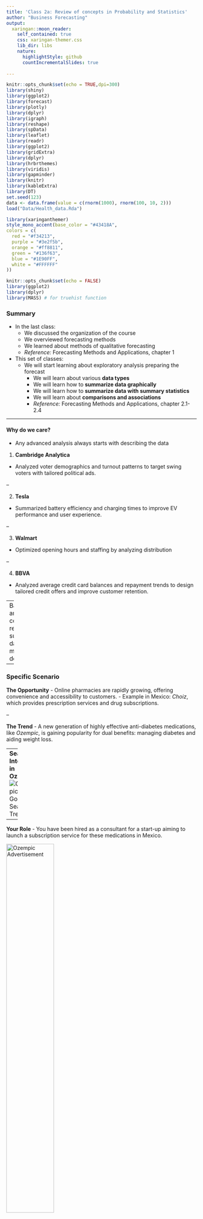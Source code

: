 ```yaml
---
title: 'Class 2a: Review of concepts in Probability and Statistics'
author: "Business Forecasting"
output:
  xaringan::moon_reader:
    self_contained: true
    css: xaringan-themer.css
    lib_dir: libs
    nature:
      highlightStyle: github
      countIncrementalSlides: true
      
---   
```

<style type="text/css">
.remark-slide-content {
    font-size: 20px;
}

</style>

```r
knitr::opts_chunk$set(echo = TRUE,dpi=300)
library(shiny)
library(ggplot2)
library(forecast)
library(plotly)
library(dplyr)
library(igraph)
library(reshape)
library(spData)
library(leaflet)
library(readr)
library(ggplot2)
library(gridExtra)
library(dplyr)
library(hrbrthemes)
library(viridis)
library(gapminder)
library(knitr)
library(kableExtra)
library(DT)
set.seed(123)
data <- data.frame(value = c(rnorm(1000), rnorm(100, 10, 2)))
load("Data/Health_data.Rda")
```

```r
library(xaringanthemer)
style_mono_accent(base_color = "#43418A", 
colors = c(
  red = "#f34213",
  purple = "#3e2f5b",
  orange = "#ff8811",
  green = "#136f63",
  blue = "#1E90FF",
  white = "#FFFFFF"
))
```


```r
knitr::opts_chunk$set(echo = FALSE)
library(ggplot2)
library(dplyr)
library(MASS) # for truehist function


```

### Summary

- In the last class:
  - We discussed the organization of the course
  - We overviewed forecasting methods
  - We learned about methods of qualitative forecasting
  - *Reference:* Forecasting Methods and Applications, chapter 1
  

- This set of classes: 
  - We will start learning about exploratory analysis preparing the forecast
    - We will learn about various **data types**
    - We will learn how to **summarize data graphically**
    - We will learn how to **summarize data with summary statistics**
    - We will learn about **comparisons and associations**
    - *Reference:* Forecasting Methods and Applications, chapter 2.1-2.4

---

#### Why do we care?

- Any advanced analysis always starts with describing the data

 1. **Cambridge Analytica**
- Analyzed voter demographics and turnout patterns to target swing voters with tailored political ads.

--

 2. **Tesla**
- Summarized battery efficiency and charging times to improve EV performance and user experience.

--

 3. **Walmart**
- Optimized opening hours and staffing by analyzing distribution

--

 4. **BBVA**
- Analyzed average credit card balances and repayment trends to design tailored credit offers and improve customer retention.


--
Basically any modern company relies on summarizing data to make decisions

---

### Specific Scenario

**The Opportunity**
- Online pharmacies are rapidly growing, offering convenience and accessibility to customers.
  - Example in Mexico: *Choiz*, which provides prescription services and drug subscriptions.

--

**The Trend**
- A new generation of highly effective anti-diabetes medications, like *Ozempic*, is gaining popularity for dual benefits: managing diabetes and aiding weight loss.

---
**Search Interest in Ozempic**  
![Ozempic Google Search Trends](Ozempic_google.png)

---

**Your Role**
- You have been hired as a consultant for a start-up aiming to launch a subscription service for these medications in Mexico.

<img src="Ozempic_ad.jpg" alt="Ozempic Advertisement" style="width:50%;"/>

--

**The Challenge**
- Your boss needs a detailed exploratory market analysis to forecast sales and identify key customer segments


---

### Parameters vs Statistics

- You need to know how many people in Mexico have diabetes

--
#### Parameter
- Call $\mu_d$ the proportion of Mexican population which has diabetes
  - Usually the parameter is an **unknown** number **describing the whole population**
  - You want to learn what it is
  - In our example, $\mu_d$ is a parameter that you want to learn
  - More generally, parameter describes an aspect of the entire population

--
#### Statistic
- But you don't have data on the whole population. At best you can get a sample from a survey 
  - So you will try to estimate this parameter with sample
  - Statistic is a **guess of the parameter** which can be **calculated from the sample**
  - You will calculate a statistic $\hat{\mu}_p$ which is the proportion of diabetics in the sample
  

---
![Sample](Par_stat.png)
---

### Parameters vs Statistics

- What is population, sample, parameter and statistic in the following examples?

--

- You want to know the probability that a user who got a match on tinder will go out on a date with that person. You survey 1000 users and ask them about each match they got if they went on a date. You then calculate the share of dates which ended up in a match for these users. 

--
- You want to know what whether starbucks baristas are faster than Cielito Querido baristas. You go to 10 starbucks and 10 Cielito Querido and measure the time it takes to make a coffee. You then calculate the average time it takes to make a coffee in each of these chains.

--
- You want to know the average age of people who go to the gym. You go to a gym and ask 100 people about their age. You then calculate the average age of these people.

--
- You want to know the variance of internet speed during in Mexico City. You visit 500 households and calculate the variance of their internet speed.

---

### Parameters vs Statistics

- To find these numbers, you need data.
- what are types of data we can encounter?

---
layout: false
class: inverse, middle

# Types of Data

---

### Longitudinal Data
- Observations are collected for the same subject (entity) over a period of time
- Same as time series data
- Example: Tracking a company's annual revenue and number of employees over several years

#### Longitudinal Data Example

```r
# Load the DT package
library(DT)

# Create the data frame
longitudinal_data <- data.frame(
  Year = 2018:2022,
  Revenue = c(50000, 52000, 55000, 58000, 60000),
  Employees = c(50, 55, 60, 65, 70)
)

# Display the data table
datatable(longitudinal_data,
          fillContainer = FALSE,
          options = list(
            pageLength = 5,
            searching = FALSE,
            initComplete = JS(
              "function(settings, json) {",
              "$(this.api().table().container()).css({'font-size': '12px'});",
              "}"
            )
          ),
          rownames = FALSE
)
```

- Another Example: Share of people with Diabetes in Mexico in years 2010, 2015, 2020

---

### Cross-Sectional Data
- Observations are collected at a single point in time
- Example: A survey of customers' satisfaction with a product and likelihood of repurchase at a certain point in time

#### Cross-Sectional Data Example

```r
# Create the data frame
cross_sectional_data <- data.frame(
  Customer_ID = 1:4,
  Satisfaction_Score = c(7, 8, 5, 9),
  Repurchase_Likelihood = c('Likely', 'Unlikely', 'Likely', 'Likely')
)

# Display the data table
datatable(cross_sectional_data,
          fillContainer = FALSE,
          options = list(
            pageLength = 5,
            searching = FALSE,
            initComplete = JS(
              "function(settings, json) {",
              "$(this.api().table().container()).css({'font-size': '12px'});",
              "}"
            )
          ),
          rownames = FALSE
)
```

- Another Example: Share of people with Diabetes in 2010 in Mexico, USA, Canada, Brazil

---

### Panel Data
- Combines both longitudinal and cross-sectional data 
- Observations are collected for multiple subjects over multiple points in time
- Example: Tracking the annual revenue and number of employees of several companies over a few years

#### Panel Data Example


```r
# Create the data frame
panel_data <- data.frame(
  Year = rep(2018:2022, each = 3),
  Company = rep(c('A', 'B', 'C'), times = 5),
  Revenue = c(50000, 52000, 55000, 58000, 60000,
              60000, 63000, 65000, 68000, 70000,
              70000, 72000, 75000, 78000, 80000),
  Employees = c(50, 55, 60, 65, 70,
                100, 105, 110, 115, 120,
                150, 155, 160, 165, 170)
)

# Display the data table
datatable(panel_data,
          fillContainer = FALSE,
          options = list(
            pageLength = 5,
            searching = FALSE,
            initComplete = JS(
              "function(settings, json) {",
              "$(this.api().table().container()).css({'font-size': '12px'});",
              "}"
            )
          ),
          rownames = FALSE
)
```

- Another Example: Share of people with Diabetes in Mexico, USA, Canada, Brazil, each country in years 2010, 2015, 2020

---
## Q1

```r
# Create the data frame
data1 <- data.frame(
  Month = rep(c('Jan', 'Feb', 'Mar', 'Apr', 'May', 'Jun', 'Jul', 'Aug', 'Sep', 'Oct', 'Nov', 'Dec'), each = 3),
  Cryptocurrency = rep(c('Bitcoin', 'Ethereum', 'Dogecoin'), times = 12),
  Market_Cap = c(60000, 40000, 10000, 62000, 41000, 10500, 63000, 42000, 11000, 
                  64000, 43000, 11500, 65000, 44000, 12000, 66000, 45000, 12500, 
                  67000, 46000, 13000, 68000, 47000, 13500, 69000, 48000, 14000, 
                  70000, 49000, 14500, 71000, 50000, 15000, 72000, 51000, 15500)
)

# Display the data table
datatable(data1,
          fillContainer = FALSE,
          options = list(
            pageLength = 5,
            searching = FALSE,
            initComplete = JS(
              "function(settings, json) {",
              "$(this.api().table().container()).css({'font-size': '12px'});",
              "}"
            )
          ),
          rownames = FALSE
)
```



--

**Panel data**
- Multiple time observation per subject (currency) and multiple subjects

---

## Q2


```r
# Create the data frame
data2 <- data.frame(
  Country = c('United States', 'China', 'India', 'Brazil', 'Russia'),
  Population_Millions = c(331, 1439, 1380, 213, 145),
  GDP_Billions = c(21433, 15308, 3160, 1848, 1690),
  Internet_Users_Millions = c(246, 904, 560, 126, 116)
)

# Display the data table
datatable(data2,
          fillContainer = FALSE,
          options = list(
            pageLength = 5,
            searching = FALSE,
            initComplete = JS(
              "function(settings, json) {",
              "$(this.api().table().container()).css({'font-size': '12px'});",
              "}"
            )
          ),
          rownames = FALSE
)
```


--

**Cross-sectional data**
- Single (time) observation per subject (user), many subjects

---

## Q3


```r
# Create the data frame
data3 <- data.frame(
  Year = 2020:2024,
  Electric_Car_Sales = c(20000, 30000, 40000, 50000, 60000)
)

# Display the data table
datatable(data3,
          fillContainer = FALSE,
          options = list(
            pageLength = 5,
            searching = FALSE,
            initComplete = JS(
              "function(settings, json) {",
              "$(this.api().table().container()).css({'font-size': '12px'});",
              "}"
            )
          ),
          rownames = FALSE
)
```

--

**Longitudinal data** 
- Multiple (time) observations of a single subject

---

### Primary vs Secondary Data

--
- **Primary data** is original data collected .red[directly from the source] for a .red[specific research purpose]. 
  - Experimental data (if used by team designing the experiment)
  - Survey data (if used by survey team designing the surey)
  - It is customized for a particular research objective


--
- **Secondary data** is data that has .red[already been collected by someone else] for a different purpose but .red[can be used for a new research question or analysis]
  - National statisics - death certificates
  - National surveys reused by researchers
  - Data from medical records
  - Data on stock market



---
### What kind of data is it?

<small>
- Surveys: A company conducts a customer satisfaction survey to gather feedback from its customers regarding their products and services.

- Sales Reports: A business can analyze past sales data from previous years to identify trends and make strategic decisions.

- Interviews: A researcher interviews individuals to understand their opinions on a particular topic, such as political preferences or healthcare choices.

- Census Data: Government census data can be used by researchers to study demographic trends or population characteristics in a specific region

- Observations: An ecologist observes the behavior of a particular species in its natural habitat to gather data for a research project.

- Social Media Data: Companies can analyze social media posts and user engagement data from platforms like Twitter or Facebook to gain insights into customer preferences and sentiment.

- Experiments: Scientists conduct laboratory experiments to test a specific hypothesis and collect data directly from the experiments.

- Academic Journals: Researchers can review published studies and articles to gather data and insights related to their research topic.
</small>


---

layout: false
class: inverse, middle
## Variable Types

---



## Variable Types

We have two general types: .blue[Categorical] and .blue[Numerical] variables

### Categorical Variables

- Variables that can be divided into one or more groups or categories.
  - **Ordinal:** These variables can be logically ordered or ranked. 
      - *Variable:* Customer Satisfaction Survey Results
      - *Example:* Very Unsatisfied, Unsatisfied, Neutral, Satisfied, Very Satisfied

  - **Nominal:** These variables cannot be ordered or ranked. 
      - *Variable:* Social Media Platforms Used
      - *Example:* Facebook, Instagram, Twitter, LinkedIn, TikTok, Snapchat

---

### Numerical Variables

- Variables that hold numeric value and ordering is possible
  - **Discrete:** These variables can only take certain values
      - *Example*: Number of App Downloads from App Store
      - *Example*: Number of children you have
      - *Example*: Size of coke products: 0.33L, 0.5L, 1L, 2.25L 
      
      
<center>
<img src=coke_sizes.jpg width="500">
</center>

---
### Numerical Variables

- Variables that hold numeric value and ordering is possible
  - **Discrete:** These variables can only take certain values
      - *Example*: Number of App Downloads from App Store
      - *Example*: Number of children you have
      - *Example*: Size of coke products
      


  - **Continuous:** These variables can take any value within a range
      - *Example*: Time spent on a Webpage
      - *Example*: Exchange rate between MXN and USD

--

  - What's the main difference between ordinal and discrete?
    - We could say 1=Very unsatisfied, 2=Unsatisfied
    - But we cannot say that very unsatisfied has half of satisfaction of person who is just unsatisfied!
    - We can order, but these numbers don't have meaning in terms of distance between them

---
### Scales of Measurements

1. Nominal
2. Ordinal
3. Interval (Numerical)
  - No true zero point, ex: temperature
  - Differences between 5 and 10 is same as 25 and 30
  - We can't say that 10 is twice as cold as 5
4. Ratio (Numerical)
  - True zero point, ex: weight, height, age
  - If you are 20 years old, you are twice as old as your 10 years old brother
  
---

### Mexican Health Survey
- Representative sample of the Mexican population .red[n=37858]. 
- We will use it to investigate market for Ozempic

```r


datatable(Health_data,
          fillContainer = FALSE,
          options = list(
            pageLength = 5,
            searching = FALSE,
            initComplete = JS(
              "function(settings, json) {",
              "$(this.api().table().container()).css({'font-size': '12px'});",
              "}"
            )
          ),
          rownames = FALSE
)

```

--
- *Age*: Numerical, Discrete

--
- *Gender*: Categorical, Nominal

--
- *Weight*: Numerical, Continuous

--
- *Location_type*: Categorical, Nominal

--
- *Diabetes*: Categorical, Nominal

--
- *Mother_diabetes*: Categorical, Nominal

--
- *Difficulty_walking*: Categorical, Ordinal


---
layout: false
class: inverse, middle

# Summarizing Data 

## Graphical summaries

---

### Categorical variables
###Frequency Tables

**Frequency table**: present the absolute frequencies (counts) and relative frequencies (shares) of each category. 
- Categories are mutually exclusive and collectively exhaustive
- Relative frequency of category $i$: $p_i=\frac{n_i}{N}$
    - $n_i$ is count of category $i$
    - $N$ is total count in the sample

.pull-left[
```r
# Load necessary libraries
library(dplyr)
library(knitr)

# Assume we have a categorical variable in a data frame
frequency_table <- table(Health_data$location)
frequency_table <- as.data.frame(frequency_table)
colnames(frequency_table) <- c('Category', 'n_i')

# Adding relative frequencies (p_i)
frequency_table$p_i <- prop.table(frequency_table$n_i)
frequency_table$p_i <- round(prop.table(frequency_table$n_i), 3)
frequency_table$Category=as.character(frequency_table$Category)
frequency_table_l=frequency_table
# Generate frequency table
total_row <- c('Total', sum(frequency_table$n_i), sum(frequency_table$p_i))
frequency_table1 <- rbind(frequency_table, total_row)


# Display the table
datatable(frequency_table1,
          fillContainer = FALSE,
          options = list(
            pageLength = 8,
            searching = FALSE,
            initComplete = JS(
              "function(settings, json) {",
              "$(this.api().table().container()).css({'font-size': '15px'});",
              "$(this.api().table().container()).find('caption').css({'font-size': '18px'});", # Add this line for caption size
              "}"
            )
          ),
          rownames = FALSE, caption = "Location")
```
]

.pull-right[
```r
# Load necessary libraries
library(dplyr)
library(knitr)

# Assume we have a categorical variable in a data frame
frequency_table <- table(Health_data$Difficulty_walking)
frequency_table <- as.data.frame(frequency_table)
colnames(frequency_table) <- c('Category', 'n_i')

# Adding relative frequencies (p_i)
frequency_table$p_i <- prop.table(frequency_table$n_i)
frequency_table$p_i <- round(prop.table(frequency_table$n_i), 3)
frequency_table$Category=as.character(frequency_table$Category)
frequency_table_o=frequency_table
# Generate frequency table
total_row <- c('Total', sum(frequency_table$n_i), sum(frequency_table$p_i))
frequency_table1 <- rbind(frequency_table, total_row)


# Display the table
datatable(frequency_table1,
          fillContainer = FALSE,
          options = list(
            pageLength = 8,
            searching = FALSE,
            initComplete = JS(
              "function(settings, json) {",
              "$(this.api().table().container()).css({'font-size': '15px'});",
              "$(this.api().table().container()).find('caption').css({'font-size': '18px'});", # Add this line for caption size
              "}"
            )
          ),
          rownames = FALSE, caption = "Difficulty Waking")
```
]
---
###Bar Charts
**Bar charts** visually represents the frequency count of each category

.center[
```r
# Load necessary libraries
frequency_table <- frequency_table %>%
  arrange(desc(n_i))

# Generate interactive bar chart
ggplot(frequency_table, aes(x = reorder(Category, -n_i), y = n_i, fill = Category)) +
  geom_bar(stat = 'identity', width = 0.7, color = 'white') +
  geom_text(aes(label = n_i), vjust = -0.01, size = 4, color = 'black') +
  labs( x = "Category", y = "Count") +
  theme_xaringan() +
  theme(
    axis.text.x = element_text(angle = 45, hjust = 1),
    legend.position = "none"
  )+ scale_xaringan_fill_discrete()

```
]
---
###Bar Charts
**Bar charts** visually represents the frequency count of each category

.center[
```r
# Load necessary libraries
frequency_table <- frequency_table %>%
  arrange(desc(n_i))

# Generate interactive bar chart
ggplot(frequency_table, aes(x = reorder(Category, -p_i), y = p_i, fill = Category)) +
  geom_bar(stat = 'identity', width = 0.7, color = 'white') +
  geom_text(aes(label = p_i), vjust = -0.01, size = 4, color = 'black') +
  labs( x = "Category", y = "Share") +
  theme_xaringan() +
  theme(
    axis.text.x = element_text(angle = 45, hjust = 1),
    legend.position = "none"
  )+ scale_xaringan_fill_discrete()



```
]
---


### More Creative Bar Chart

<center>
<img src=Bar_chart_food_poisoning.png width="800">
</center>


---
###Pie Charts
**Pie chart**: Each slice is proportional to the category's frequency


.center[
```r
# Generate interactive pie chart
plot_ly(frequency_table_l, labels = ~Category, values = ~n_i, type = 'pie',
        textposition = 'inside', insidetextorientation = 'radial',
        width = 800,   # Adjust the width according to your preference
        height = 400) %>%
  layout(title = list(text = "Location", y = 0.95),  # Move title slightly up
         font = list(size = 18),  # Increase font size here as needed
         legend = list(orientation = 'h', y = -0.2),  # Set y to negative value for bottom position
         margin = list(l = 50, r = 50, b = 50, t = 100),  # Adjust margins
         showlegend = TRUE  # Ensure legend is shown
  )
```
]
---
###Pie Charts
**Pie chart**: (Angle of) Each slice is proportional to the category's frequency


.center[
```r
# Generate interactive pie chart
plot_ly(frequency_table_o, labels = ~Category, values = ~n_i, type = 'pie',
        textposition = 'inside', insidetextorientation = 'radial',
        width = 800,   # Adjust the width according to your preference
        height = 400) %>%
  layout(title = list(text = "Difficulty Walking", y = 0.95),  # Move title slightly up
         font = list(size = 18),  # Increase font size here as needed
         legend = list(orientation = 'h', y = -0.2),  # Set y to negative value for bottom position
         margin = list(l = 50, r = 50, b = 50, t = 100),  # Adjust margins
         showlegend = TRUE  # Ensure legend is shown
  )
```
]
---

### My favorite pie chart

<center>
<img src=Netflix_pie_chart.jpg width="800">
</center>


---
###Treemaps
**Treemap**: each group is represented by a rectangle, which area is proportional to its value. 


.pull-left[
#### Data

```r
# Load necessary libraries
library(dplyr)
library(knitr)

# Create a data frame
df <- data.frame(
  Firm = c("Apple", "Microsoft", "Johnson & Johnson", "JPMorgan Chase", "Alphabet", "Pfizer", "Bank of America", "Intel", "Merck", "Visa", "Exxon Mobil", "Chevron", "Ford", "General Motors", "AT&T", "Sam's Club", "Walmart", "Costco", "Amazon", "Home Depot"),
  Revenue = c(274515, 143015, 82483, 142422, 182527, 51907, 85205, 77956, 48237, 22840, 265412, 146516, 155900, 137237, 181193, 128292, 523964, 152703, 386064, 110225), # Revenues in millions of dollars
  Industry = c("Tech", "Tech", "Health", "Finance", "Tech", "Health", "Finance", "Tech", "Health", "Finance", "Energy", "Energy", "Automotive", "Automotive", "Telecom", "Retail", "Retail", "Retail", "Retail", "Retail")
)

# Display the data
datatable(df,
          fillContainer = FALSE,
          options = list(
            pageLength = 8,
            searching = FALSE,
            initComplete = JS(
              "function(settings, json) {",
              "$(this.api().table().container()).css({'font-size': '12px'});",
              "}"
            )
          ),
          rownames = FALSE
)
```
]

.pull-right[
####Treemap

```r

library(highcharter)

# Create a data frame with the count of firms in each industry
df_count <- df %>%
  group_by(Industry) %>%
  summarise(n = n())

# Calculate the relative frequencies
df_count <- df_count %>%
  mutate(freq = n / sum(n))

# Generate a treemap
tm <- df_count %>%
  hchart("treemap", hcaes(x = Industry, value = freq), colorByPoint = TRUE) %>%
  hc_title(text = "Treemap of Industry Composition") %>%
  hc_colorAxis(minColor = '#CCE5FF', maxColor = '#005CB9')%>%
  hc_size(400, 400)


# Render the plot
tm
```
]


---
### Numerical variables: Discrete

**Dotplot**: present one dot for each observation. Stacks observation of similar value
- Clearly see the distribution and the outliers
- Useless for larger data
```r

set.seed(42)

# Create a dataset with 50 observations
small_data <- data.frame(
  Physician = factor(paste("Dr.", 1:50, sep = "")),  # Unique physician names
  Prescriptions = c(round(rnorm(48, mean = 60, sd = 7)), c(95,75))  # Include two outliers
)

datatable(small_data,
          fillContainer = FALSE,
          options = list(
            pageLength = 2,
            searching = FALSE,
            initComplete = JS(
              "function(settings, json) {",
              "$(this.api().table().container()).css({'font-size': '12px'});",
              "$(this.api().table().container()).find('caption').css({'font-size': '14px'});", # Add this line for caption size
              "}"
            )
          ),
          rownames = FALSE, caption = "Number of prescriptions per physician")


```


.center[
```r

# Load required libraries
library(ggplot2)

# Set seed for reproducibility


ggplot(small_data, aes(x = Prescriptions)) +
  geom_dotplot(method = 'histodot', binwidth = 1) +
  scale_y_continuous(NULL, breaks = NULL) + 
  # Make this as high as the tallest column
  coord_fixed(ratio = 15)+ 
  labs(x = "Prescriptions", y = "Frequency")+
  theme_xaringan()
```
]
---
### Numerical variables: Discrete


```r

set.seed(42)

# Create a dataset with 50 observations
small_data <- data.frame(
  Physician = factor(paste("Dr.", 1:50, sep = "")),  # Unique physician names
  Prescriptions = c(round(rnorm(498, mean = 60, sd = 4)), c(95,75))  # Include two outliers
)


```


.center[
```r

# Load required libraries
library(ggplot2)

# Set seed for reproducibility

small_freq_data <- small_data %>%
  group_by(Prescriptions) %>%
  summarise(Frequency = n())

ggplot(small_data, aes(x = Prescriptions)) +
  geom_dotplot(method = 'histodot', binwidth = 1) +
  scale_y_continuous(NULL, breaks = NULL) + 
  # Make this as high as the tallest column
 coord_cartesian(ylim = c(0, max(small_freq_data$Frequency) + 1))+  # Set custom y-axis limits+
  labs(x = "Prescriptions", y = "Frequency")+
  theme_xaringan()
```
]

---

### Frequency Distribution
Suppose we survey people age 30-50 how many partners they had in their life. 
- What's the distribution of partners?
- Calculate relative frequencies
- Show them on a bar graph

.pull-left[
#### Data

```r
# Load necessary libraries
library(dplyr)
library(knitr)

## Set seed for reproducibility
set.seed(42)

# Create a dataset with 50 observations
small_data <- data.frame(
  Physician = factor(paste("Dr.", 1:150, sep = "")),  # Unique physician name
Lifelong_Partners = c(sample(c(0, 1), 10, replace = TRUE), round(rlnorm(130, meanlog = 1.5, sdlog = 0.5)), round(runif(10, min = 1, max = 50))) # Synthetic data for number of lifelong sexual partners
)

frequency_table <- table(small_data$Lifelong_Partners)
frequency_table <- as.data.frame(frequency_table)
colnames(frequency_table) <- c('Number_of_partners', 'n_i')

# Adding relative frequencies (p_i)
frequency_table$p_i <- prop.table(frequency_table$n_i)
frequency_table$p_i <- round(prop.table(frequency_table$n_i), 3)
frequency_table$Number_of_partners=as.character(frequency_table$Number_of_partners)
frequency_table_o=frequency_table
# Generate frequency table
total_row <- c('Total', sum(frequency_table$n_i), sum(frequency_table$p_i))
frequency_table1 <- rbind(frequency_table, total_row)
frequency_table$Number_of_partners=as.numeric(frequency_table$Number_of_partners)
frequency_table$p_i=as.numeric(frequency_table$p_i)

# Display the data
datatable(frequency_table1,
          fillContainer = FALSE,
          options = list(
            pageLength = 6,
            searching = FALSE,
            initComplete = JS(
              "function(settings, json) {",
              "$(this.api().table().container()).css({'font-size': '12px'});",
              "}"
            )
          ),
          rownames = FALSE
)
```
]

.pull-right[
####Distribution

```r

ggplot(frequency_table[frequency_table$Number_of_partners!="Total",], aes(x = Number_of_partners, y = p_i, fill = factor(Number_of_partners)))+
  geom_bar(stat = "identity") +
  labs(title = "Frequency of Number of Partners", x = "Number of partners", y = "Frequency")+
  theme_xaringan()+
  theme(legend.position="none")+ scale_xaringan_fill_discrete()

```
]

---

### Frequency Distribution
We can also show frequency of age of people who have diabetes from our data

```r
frequency_table <- table(Health_data[Health_data$diabetes==1,]$age)
frequency_table <- as.data.frame(frequency_table)
colnames(frequency_table) <- c('Age', 'n_i')

# Adding relative frequencies (p_i)
frequency_table$p_i <- prop.table(frequency_table$n_i)
frequency_table$p_i <- round(prop.table(frequency_table$n_i), 3)

ggplot(frequency_table, aes(x = as.numeric(as.character(Age)), y = p_i))+
  geom_bar(stat = "identity", position = "identity") +
  labs(title = "Frequency of Age", x = "Age", y = "Frequency")+
  theme_xaringan()+
  theme(legend.position="none")+xlim(15,100)+ylim(0,0.035)

```



---


### Frequency Distribution
Compare it to the age distribution in the adult population (20+)


```r
frequency_table <- table(Health_data$age)
frequency_table <- as.data.frame(frequency_table)
colnames(frequency_table) <- c('Age', 'n_i')

# Adding relative frequencies (p_i)
frequency_table$p_i <- prop.table(frequency_table$n_i)
frequency_table$p_i <- round(prop.table(frequency_table$n_i), 3)

ggplot(frequency_table, aes(x = as.numeric(as.character(Age)), y = p_i))+
  geom_bar(stat = "identity", position = "identity") +
  labs(title = "Frequency of Age", x = "Age", y = "Frequency")+
  theme_xaringan()+
  theme(legend.position="none")+xlim(15,100)+ylim(0,0.035)

```


---


## Numerical Variables: Continuous
- What about continuous values? Why can't we do the same?

.pull-left[
```r
# Assuming Health_data is the dataset with 'weight' variable

frequency_table <- table(Health_data$weight)
frequency_table <- as.data.frame(frequency_table)
colnames(frequency_table) <- c('weight', 'n_i')

# Adding relative frequencies (p_i)
frequency_table$p_i <- prop.table(frequency_table$n_i)
frequency_table1=frequency_table

frequency_table$p_i <- round(prop.table(frequency_table$n_i), 7)

ggplot(frequency_table1, aes(x = as.numeric(as.character(weight)), y = p_i))+
  geom_bar(stat = "identity", position = "identity") +
  labs(title = "Frequency of weight", x = "weight", y = "Frequency")+
  theme_xaringan()+
  theme(legend.position="none")

```
]

.pull-right[
```r

datatable(frequency_table,
          fillContainer = FALSE,
          options = list(
            pageLength = 6,
            searching = FALSE,
            initComplete = JS(
              "function(settings, json) {",
              "$(this.api().table().container()).css({'font-size': '12px'});",
              "}"
            )
          ),
          rownames = FALSE
)
```

]


- Most values never repeat, so they have very low relative frequency

---
## Histograms

**Solution**: Group similar values together
- Construct intervals and show how many observations are in a given interval

--

**Process**
  1. Decide how many intervals 
  2. And how wide they are
  3. Then calculate the absolute and relative frequencies of each interval
  4. Plot it with bars 
  
--

---

**My approach**
  - I want $k$ (example $k$=5) equal intervals
  
--
  
  - Divide the range of the data into $k$ equal intervals
    
--
  
      - *Range* is max-min of the data
        
--
  
```r
# Calculate max and min
max_value <- max(Health_data$weight)
min_value <- min(Health_data$weight)

# Calculate the difference
range <- max_value - min_value
```
  
--
  
```r
# Calculate the difference
print(paste("Range=",max_value,"-",min_value,"=",range))
```
  
--
  
- With 5 intervals, each will be 32kg wide
--
  
- The first one starts at the minimum value (30.3745)
--
  
- The last one ends at the maximum value (190.8078)
--

- Calculate how many observations I have in each interval and what's the relative frequency

---

## Histograms

- Midpoint represents middle of the interval - center of the bar
- $P_i$ is cumulative frequency: share of observations in this or smaller interval
  - *Example*: $P_{(62.46-94.55)}=0.911$  
  - *Interpretation*: 91.1% of people have weight lower than 94.55kg


.pull-left[
```r
# Assuming Health_data is the dataset with 'weight' variable
ggplot(Health_data, aes(x = weight)) +
  geom_histogram(aes(y = after_stat(count / sum(count))),breaks = seq(min(Health_data$weight), max(Health_data$weight), length.out =6), color = "black") +
  labs(title = "Histogram with 5 Classes", x = "Weight", y = "Frequency") +
  theme_xaringan()
```
]

.pull-right[
```r

# Create the frequency table
hist_data <- ggplot_build(ggplot(Health_data, aes(x = weight)) +
  geom_histogram(breaks = seq(min(Health_data$weight), max(Health_data$weight), length.out =6)))
interval_values <- paste(round(hist_data$data[[1]]$xmin, 2), "-", round(hist_data$data[[1]]$xmax, 2))
freq_table <- data.frame(
  Interval = interval_values,
  Midpoint = round(round(hist_data$data[[1]]$xmin, 2)+round(round(hist_data$data[[1]]$xmax, 2) - round(hist_data$data[[1]]$xmin, 2),2)/2,2),
  n_i = hist_data$data[[1]]$count,
  p_i = round(hist_data$data[[1]]$count / sum(hist_data$data[[1]]$count),7),
  P_i =cumsum(round(hist_data$data[[1]]$count / sum(hist_data$data[[1]]$count),7))
)

datatable(freq_table,
          fillContainer = FALSE,
          options = list(
            pageLength = 6,
            searching = FALSE,
            initComplete = JS(
              "function(settings, json) {",
              "$(this.api().table().container()).css({'font-size': '12px'});",
              "}"
            )
          ),
          rownames = FALSE
)
```

]


---
## Histogram with 10 Classes

Now, let's increase the number of classes to 10. 

.pull-left[
```r
# Assuming Health_data is the dataset with 'weight' variable
ggplot(Health_data, aes(x = weight)) +
  geom_histogram(aes(y = after_stat(count / sum(count))), breaks = seq(min(Health_data$weight), max(Health_data$weight), length.out =11), color = "black") +
  labs(title = "", x = "Weight", y = "Absolute Frequency") +
  theme_xaringan()
```
]

.pull-right[
```r

# Create the frequency table
hist_data <- ggplot_build(ggplot(Health_data, aes(x = weight)) +
  geom_histogram(breaks = seq(min(Health_data$weight), max(Health_data$weight), length.out =11)))
interval_values <- paste(round(hist_data$data[[1]]$xmin, 2), "-", round(hist_data$data[[1]]$xmax, 2))
freq_table <- data.frame(
  Interval = interval_values,
  Midpoint = round(round(hist_data$data[[1]]$xmin, 2)+round(round(hist_data$data[[1]]$xmax, 2) - round(hist_data$data[[1]]$xmin, 2),2)/2,2),
  n_i = hist_data$data[[1]]$count,
  p_i = round(hist_data$data[[1]]$count / sum(hist_data$data[[1]]$count),7),
  P_i =cumsum(round(hist_data$data[[1]]$count / sum(hist_data$data[[1]]$count),7))
)

datatable(freq_table,
          fillContainer = FALSE,
          options = list(
            pageLength = 6,
            searching = FALSE,
            initComplete = JS(
              "function(settings, json) {",
              "$(this.api().table().container()).css({'font-size': '12px'});",
              "}"
            )
          ),
          rownames = FALSE
)
```

]
---
## Histogram with 100 Classes

.pull-left[
```r
# Assuming Health_data is the dataset with 'weight' variable
ggplot(Health_data, aes(x = weight)) +
  geom_histogram(aes(y = after_stat(count / sum(count))), breaks = seq(min(Health_data$weight), max(Health_data$weight), length.out =101), color = "black") +
  labs(title = "", x = "Weight", y = "Frequency") +
  theme_xaringan()
```
]

.pull-right[
```r

# Create the frequency table
hist_data <- ggplot_build(ggplot(Health_data, aes(x = weight)) +
  geom_histogram(breaks = seq(min(Health_data$weight), max(Health_data$weight), length.out =101)))
interval_values <- paste(round(hist_data$data[[1]]$xmin, 2), "-", round(hist_data$data[[1]]$xmax, 2))
freq_table <- data.frame(
  Interval = interval_values,
  Midpoint = round(round(hist_data$data[[1]]$xmin, 2)+round(round(hist_data$data[[1]]$xmax, 2) - round(hist_data$data[[1]]$xmin, 2),2)/2,2),
  n_i = hist_data$data[[1]]$count,
  p_i = round(hist_data$data[[1]]$count / sum(hist_data$data[[1]]$count),7),
  P_i =cumsum(round(hist_data$data[[1]]$count / sum(hist_data$data[[1]]$count),7))
)

datatable(freq_table,
          fillContainer = FALSE,
          options = list(
            pageLength = 6,
            searching = FALSE,
            initComplete = JS(
              "function(settings, json) {",
              "$(this.api().table().container()).css({'font-size': '12px'});",
              "}"
            )
          ),
          rownames = FALSE
)
```
]


- Helps to see the distribution and outliers 
- Is more always better?
- With smaller intervals, histogram tends to the **probability density function** 



---

## Probability Density Function (PDF)

### Definition
- **Probability Density Function (pdf)**  describes the probability distribution of a continuous random variable. 
- It **does not** give probability at a given value (this is always 0 for continous variable)
- It shows which in which intervals that variable the most often appears
- It is used to calculate the probability of the random variable being in a given interval
- Area under it always adds up to 1

--

### Example
We have a random variable X representing the weight of adults in Mexican population. The PDF of X  helps to describe the likelihood of finding a person of a specific weight within a range (e.g., between 58kg and 60kg).

---

### How They Work
To calculate the probability of X falling within a specific range [a, b], you need to integrate the PDF from a to b:

$P(a \leq X \leq b) = \int_{a}^{b} f(x) \, dx$

What is the share of population with weight between 65kg and 75kg?

```r
# Load the required libraries
library(plotly)

# Function to calculate PDF for the normal distribution
pdf_normal <- function(x, mean, sd) {
  return(dnorm(x, mean = mean, sd = sd))
}

# Function to calculate the probability of X falling within a specific range [a, b]
prob_within_range <- function(a, b, mean, sd) {
  return(integrate(pdf_normal, lower = a, upper = b, mean = mean, sd = sd)$value)
}

# Parameters for the weight distribution in Mexico
mean_weight <- 70
sd_weight <- 10

# Generate x values for the plot (weight range from 40 kg to 100 kg)
x <- seq(40, 100, length.out = 100)

# Calculate the PDF values
pdf_values <- pdf_normal(x, mean_weight, sd_weight)

# Create the interactive plot
p <- plot_ly(x = x, y = pdf_values, type = 'scatter', mode = 'lines', line = list(color = 'blue'),
        width = 800,   # Adjust the width according to your preference
        height = 400)

# Function to create filled curve plot for shaded intervals
add_filled_curve <- function(p, a, b) {
  x_fill <- c(a, x[x >= a & x <= b], b)
  y_fill <- c(0, pdf_values[x >= a & x <= b], 0)
  p <- p %>% add_trace(
    x = x_fill,
    y = y_fill,
    type = "scatter",
    fill = "tozeroy",
    fillcolor = "rgba(100, 100, 100, 0.3)",
    line = list(color = "transparent"),
    showlegend = FALSE,
    hoverinfo = "none"
  )
}

# Example 1: Shaded interval [65, 75]
interval_1_prob <- prob_within_range(65, 75, mean_weight, sd_weight)
p <- add_filled_curve(p, 65, 75)
p <- p %>% layout(annotations = list(
  list(
    x = 70,
    y = pdf_normal(70, mean_weight, sd_weight),
    xref = "x",
    yref = "y",
    text = paste("Probability:", round(interval_1_prob, 4)),
    showarrow = TRUE,
    arrowhead = 2,
    ax = 0,
    ay = -40
  ),
  list(
    x = 70,
    y = pdf_normal(70, mean_weight, sd_weight),
    xref = "x",
    yref = "y",
    text = "Interval: [65, 75]",
    showarrow = TRUE,
    arrowhead = 2,
    ax = 0,
    ay = -60
  )
))
p
```



---


### How They Work
To calculate the probability of X falling within a specific range [a, b], you need to integrate the PDF from a to b:

$P(a \leq X \leq b) = \int_{a}^{b} f(x) \, dx$

What is the share of population with weight between 40 and 50kg?
```r

# Example 4: Shaded interval [10, 50]
interval_4_prob <- prob_within_range(40, 50, mean_weight, sd_weight)
p <- plot_ly(x = x, y = pdf_values, type = 'scatter', mode = 'lines', line = list(color = 'blue'),
        width = 800,   # Adjust the width according to your preference
        height = 400)
p <- add_filled_curve(p, 40, 50)
p <- p %>% layout(annotations = list(
  list(
    x = 45,
    y = pdf_normal(45, mean_weight, sd_weight),
    xref = "x",
    yref = "y",
    text = paste("Probability:", round(interval_4_prob, 4)),
    showarrow = TRUE,
    arrowhead = 2,
    ax = 0,
    ay = -40
  ),
  list(
    x = 45,
    y = pdf_normal(45, mean_weight, sd_weight),
    xref = "x",
    yref = "y",
    text = "Interval: [40, 50]",
    showarrow = TRUE,
    arrowhead = 2,
    ax = 0,
    ay = -60
  )
))
p
```


---

### How They Work
To calculate the probability of X falling within a specific range [a, b], you need to integrate the PDF from a to b:

$P(a \leq X \leq b) = \int_{a}^{b} f(x) \, dx$

What is the share of population with weight between 66.99 and 67 kg?

```r


# Example 5: Shaded interval [66, 67]
interval_5_prob <- prob_within_range(66.99, 67, mean_weight, sd_weight)
p <- plot_ly(x = x, y = pdf_values, type = 'scatter', mode = 'lines', line = list(color = 'blue'),
        width = 800,   # Adjust the width according to your preference
        height = 400)
p <- add_filled_curve(p, 66.99, 67)
p <- p %>% layout(annotations = list(
  list(
    x = 66.99,
    y = pdf_normal(66.99, mean_weight, sd_weight),
    xref = "x",
    yref = "y",
    text = paste("Probability:", round(interval_5_prob, 4)),
    showarrow = TRUE,
    arrowhead = 2,
    ax = 0,
    ay = -40
  ),
  list(
    x = 66.99,
    y = pdf_normal(66.99, mean_weight, sd_weight),
    xref = "x",
    yref = "y",
    text = "Interval: [66.99, 67]",
    showarrow = TRUE,
    arrowhead = 2,
    ax = 0,
    ay = -60
  )
))
p
```

---

### How They Work
To calculate the probability of X falling within a specific range [a, b], you need to integrate the PDF from a to b:

$P(a \leq X \leq b) = \int_{a}^{b} f(x) \, dx$

What is the share of population with weight between 40 and 100 kg?

```r


# Example 6: Shaded whole interval [0, 190]
interval_6_prob <- prob_within_range(40, 100, mean_weight, sd_weight)
p <- plot_ly(x = x, y = pdf_values, type = 'scatter', mode = 'lines', line = list(color = 'blue'),
        width = 800,   # Adjust the width according to your preference
        height = 400)
p <- add_filled_curve(p, 40, 100)
p <- p %>% layout(annotations = list(
  list(
    x = 70,
    y = pdf_normal(70, mean_weight, sd_weight),
    xref = "x",
    yref = "y",
    text = paste("Probability:", round(interval_6_prob, 4)),
    showarrow = TRUE,
    arrowhead = 2,
    ax = 0,
    ay = -40
  ),
  list(
    x = 70,
    y = pdf_normal(70, mean_weight, sd_weight),
    xref = "x",
    yref = "y",
    text = "Interval: [40, 100]",
    showarrow = TRUE,
    arrowhead = 2,
    ax = 0,
    ay = -60
  )
))

# Display the plot
p


```



---



## Distribution Shapes: Modality

```r

# Load the required libraries
library(ggplot2)

# Set a seed for reproducibility
set.seed(42)

# Generate data for each distribution
# Unimodal (Normal Distribution)
unimodal_data <- rnorm(1000, mean = 50, sd = 10)

# Bimodal Distribution
bimodal_data <- c(rnorm(500, mean = 30, sd = 5), rnorm(500, mean = 70, sd = 10))

# Multimodal Distribution
multimodal_data <- c(rnorm(300, mean = 20, sd = 5), rnorm(500, mean = 50, sd = 10), rnorm(200, mean = 80, sd = 5))

# Uniform Distribution
uniform_data <- runif(1000, min = 0, max = 100)

# Create data frames
df_unimodal <- data.frame(Value = unimodal_data, Distribution = "Unimodal")
df_bimodal <- data.frame(Value = bimodal_data, Distribution = "Bimodal")
df_multimodal <- data.frame(Value = multimodal_data, Distribution = "Multimodal")
df_uniform <- data.frame(Value = uniform_data, Distribution = "Uniform")

# Combine data frames
df_combined <- rbind(df_unimodal, df_bimodal, df_multimodal, df_uniform)

# Plot the Probability Density Functions (PDFs)
ggplot(df_combined, aes(x = Value, fill = Distribution)) +
  geom_density(alpha = 0.6) +
  labs(title = "",
       x = "Value", y = "Density") +
  theme_xaringan()+facet_grid(rows=~Distribution)+
  theme(legend.position = "none", axis.text.x = element_blank())


```



---

## Which is uniformaly distributed

 1. Weights of Adult Females
 2. Salaries in Mexico
 3. Airbnb prices in CDMX
 4. Birthdays of Classmates (day of the month)



---

<center>
<img src=Distributions_q_data.png width="800">
</center>


---

## Distribution Shapes: Skewness

```r

# Load the required libraries
library(ggplot2)

# Set a seed for reproducibility
set.seed(42)

# Generate data for each distribution
# Skewed Right (Positively Skewed)
skewed_right_data <- c(rexp(1000, rate = 0.2), rexp(200, rate = 0.1))

# Skewed Left (Negatively Skewed, similar to age at death)
skewed_left_data <- -skewed_right_data



# Symmetric Distribution (Triangular Distribution)
symmetric_data <- c(rnorm(1000, mean = 50, sd = 10))

# Create data frames
df_skewed_right <- data.frame(Value = skewed_right_data, Distribution = "Skewed Right")
df_skewed_left <- data.frame(Value = skewed_left_data, Distribution = "Skewed Left")
df_symmetric <- data.frame(Value = symmetric_data, Distribution = "Symmetric")

# Combine data frames
df_combined_skewed <- rbind(df_skewed_right, df_skewed_left, df_symmetric)

# Plot the Probability Density Functions (PDFs) using facet_grid
ggplot(df_combined_skewed, aes(x = Value, fill = Distribution)) +
  geom_density(alpha = 0.6) +
  labs(title = "",
       x = NULL, y = "Density") +  # Set x = NULL to remove x-axis label
  theme_xaringan() +
  facet_grid(rows = ~Distribution, scales = "free_x") +
  theme(legend.position = "none", axis.text.x = element_blank()) 

```

---

### Age at death

<center>
<img src=Age_at_death.jpeg width="800">
</center>

---

#### What if we want to calculate proportion of people who weight less or equal to 50kg?

---

## Cumulative Distribution Function (CDF)


The .blue[Cumulative Distribution Function] (CDF) gives the probability that a random variable X will take on a value less than or equal to a specific value.

For a continuous random variable X with PDF f(x), the CDF F(x) is defined as:

$F(x) = \int_{-\infty}^{x} f(t) \, dt = P(X \leq x)$

Characteristics:
- The CDF starts (for minus infinity) at 0 (minimum)
- It approaches 1 as x approaches infinity (maximum)
- It is non decreasing
- It is right continuous

---

## Example 1: Normal Variable (weight in the population)

$F(50) = \int_{-\infty}^{50} f(t) \, dt = P(X \leq 50)=0.02$

```r

# Define the transformed PDF and CDF functions
mean_new <- 70
sd_new <- 10

pdf_func_transformed <- function(x) {
  dnorm(x, mean = mean_new, sd = sd_new)
}

cdf_func_transformed <- function(x) {
  pnorm(x, mean = mean_new, sd = sd_new)
}

# Generate data for plotting the transformed distribution
x_transformed <- seq(mean_new - 3 * sd_new, mean_new + 3 * sd_new, length.out = 100)
pdf_y_transformed <- pdf_func_transformed(x_transformed)
cdf_y_transformed <- cdf_func_transformed(x_transformed)

# Create the combined plot for the transformed distribution
pdf_plot_transformed <- ggplot() +
  geom_line(aes(x_transformed, pdf_y_transformed), color = "blue", size = 1.5) +
  geom_area(aes(x = x_transformed[x_transformed <= mean_new - 2 * sd_new], 
                y = pdf_y_transformed[x_transformed <= mean_new - 2 * sd_new]), fill = "lightblue") +
  labs(title = "PDF of Transformed Distribution", x = "X'", y = "Density") +
  theme_minimal()

cdf_plot_transformed <- ggplot() +
  geom_line(aes(x_transformed, cdf_y_transformed), color = "red", size = 1.5) +
  geom_hline(yintercept = cdf_func_transformed(mean_new - 2 * sd_new), linetype = "dashed", color = "black") +
  geom_vline(xintercept = mean_new - 2 * sd_new, linetype = "dashed", color = "black") +
  annotate("text", x = mean_new - 2 * sd_new, 
           y = cdf_func_transformed(mean_new - 2 * sd_new) + 0.01, 
           label = sprintf("%.2f", cdf_func_transformed(mean_new - 2 * sd_new)), 
           vjust = -1, size = 5) +
  labs(title = "CDF of Transformed Distribution", x = "X'", y = "Cumulative Probability") +
  theme_minimal()

grid.arrange(pdf_plot_transformed, cdf_plot_transformed, ncol = 2)
```

---

## Example 2: Normal Variable (weight in the population)

$F(72) = \int_{-\infty}^{72} f(t) \, dt = P(X \leq 72)=0.58$

```r
# Generate data for plotting
# Define the transformed PDF and CDF functions
mean_new <- 70
sd_new <- 10

pdf_func_transformed <- function(x) {
  dnorm(x, mean = mean_new, sd = sd_new)
}

cdf_func_transformed <- function(x) {
  pnorm(x, mean = mean_new, sd = sd_new)
}

# Generate data for plotting the transformed distribution
x_transformed <- seq(mean_new - 3 * sd_new, mean_new + 3 * sd_new, length.out = 100)
pdf_y_transformed <- pdf_func_transformed(x_transformed)
cdf_y_transformed <- cdf_func_transformed(x_transformed)

# Create the PDF plot for the transformed distribution
pdf_plot_transformed <- ggplot() +
  geom_line(aes(x_transformed, pdf_y_transformed), color = "blue", size = 1.5) +
  geom_area(aes(x = x_transformed[x_transformed <= mean_new + 0.2 * sd_new], 
                y = pdf_y_transformed[x_transformed <= mean_new + 0.2 * sd_new]), fill = "lightblue") +
  labs(title = "PDF of Transformed Distribution", x = "X'", y = "Density") +
  theme_minimal()

# Create the CDF plot for the transformed distribution
cdf_plot_transformed <- ggplot() +
  geom_line(aes(x_transformed, cdf_y_transformed), color = "red", size = 1.5) +
  geom_hline(yintercept = cdf_func_transformed(mean_new + 0.2 * sd_new), linetype = "dashed", color = "black") +
  geom_vline(xintercept = mean_new + 0.2 * sd_new, linetype = "dashed", color = "black") +
  annotate("text", x = mean_new + 0.2 * sd_new, 
           y = cdf_func_transformed(mean_new + 0.2 * sd_new) + 0.01, 
           label = sprintf("%.2f", cdf_func_transformed(mean_new + 0.2 * sd_new)), 
           vjust = -1, size = 5) +
  labs(title = "CDF of Transformed Distribution", x = "X'", y = "Cumulative Probability") +
  theme_minimal()

# Combine the plots
grid.arrange(pdf_plot_transformed, cdf_plot_transformed, ncol = 2)
```

---

## Example 3: Normal Variable (weight in the population)

$F(102) = \int_{-\infty}^{102} f(t) \, dt = P(X \leq 102)=0.99$


```r
# Generate data for plotting
# Generate data for plotting
mean_new <- 70
sd_new <- 10

pdf_func_transformed <- function(x) {
  dnorm(x, mean = mean_new, sd = sd_new)
}

cdf_func_transformed <- function(x) {
  pnorm(x, mean = mean_new, sd = sd_new)
}

# Generate data for plotting the transformed distribution
x_transformed <- seq(mean_new - 3 * sd_new, mean_new + 3 * sd_new, length.out = 100)
pdf_y_transformed <- pdf_func_transformed(x_transformed)
cdf_y_transformed <- cdf_func_transformed(x_transformed)

# Create the PDF plot for the transformed distribution
pdf_plot_transformed <- ggplot() +
  geom_line(aes(x_transformed, pdf_y_transformed), color = "blue", size = 1.5) +
  geom_area(aes(x = x_transformed[x_transformed <= mean_new + 3.2 * sd_new], 
                y = pdf_y_transformed[x_transformed <= mean_new + 3.2 * sd_new]), fill = "lightblue") +
  labs(title = "PDF of Transformed Distribution", x = "X'", y = "Density") +
  theme_minimal()

# Create the CDF plot for the transformed distribution
cdf_plot_transformed <- ggplot() +
  geom_line(aes(x_transformed, cdf_y_transformed), color = "red", size = 1.5) +
  geom_hline(yintercept = cdf_func_transformed(mean_new + 3.2 * sd_new), linetype = "dashed", color = "black") +
  geom_vline(xintercept = mean_new + 3.2 * sd_new, linetype = "dashed", color = "black") +
  annotate("text", x = mean_new + 3.2 * sd_new, 
           y = cdf_func_transformed(mean_new + 3.2 * sd_new) +0.01, 
           label = sprintf("%.2f", round(cdf_func_transformed(mean_new + 3.2 * sd_new)),3), 
           vjust = 1, size = 5) +
  labs(title = "CDF of Transformed Distribution", x = "X'", y = "Cumulative Probability") +
  theme_minimal()

# Combine the plots
grid.arrange(pdf_plot_transformed, cdf_plot_transformed, ncol = 2)
```

Never integrate a CDF!

---
### Empirical CDF

What if we only have a sample and we don't know the true pdf?

Intuition on how it comes up:
 
```r
Health_data$nr=1:nrow(Health_data)

# Create the first plot: Bars of participant height by participant number
p1 <- ggplot(Health_data, aes(x = nr, y = weight)) +
  geom_segment(aes(x = nr, xend = nr, y = 0, yend = weight), color = "steelblue", size = 1.5) +
  labs(x = "Individual\nnumber", y = "Weight", title = "Individual's weight") +
  coord_flip()+
  theme_xaringan()

p1

```

```r

#Sort the data by weight:
Health_data_s <- Health_data[order(Health_data$weight),]
Health_data_s$nr=1:nrow(Health_data_s)

# Create the second plot: Sorted participants by height
p2 <-  ggplot(Health_data_s, aes(x = nr, y = weight)) +
  geom_segment(aes(x = nr, xend = nr, y = 0, yend = weight), color = "steelblue", size = 1.5) +
  labs(x = "Individual\nWeight Rank", y = "Weight", title = "Sorted by weight") +
  coord_flip() +
  theme_xaringan()

# Arrange the plots side by side
p2

```
---
### Empirical CDF

What if we only have a sample and we don't know the true pdf?

Intuition on how it comes up:
 
```r
Health_data$nr=1:nrow(Health_data)

# Create the first plot: Bars of participant height by participant number
p1 <- ggplot(Health_data, aes(x = nr, y = weight)) +
  geom_segment(aes(x = nr, xend = nr, y = 0, yend = weight), color = "steelblue", size = 1.5) +
  labs(x = "Individual\nnumber", y = "Weight", title = "Individual's weight") +
  coord_flip()+
  theme_xaringan()

p1

```

```r

#Sort the data by weight:
Health_data_s <- Health_data[order(Health_data$weight),]
Health_data_s$nr=1:nrow(Health_data_s)

rank_75kg <- Health_data_s$nr[min(which(round(Health_data_s$weight) == 75))]

# Create the second plot: Sorted participants by height with a mark for 75 kg
p2 <- ggplot(Health_data_s, aes(x = nr, y = weight)) +
  geom_segment(aes(x = nr, xend = nr, y = 0, yend = weight), color = "steelblue", size = 1.5) +
  geom_point(data = subset(Health_data_s, weight == 75), aes(x = nr, y = weight), color = "red", size = 3) +
  geom_text(aes(x = rank_75kg, y = 75, label = paste("75 kg\nRank:", rank_75kg)), hjust = -0.2, color = "red") +
  labs(x = "Individual\nWeight Rank", y = "Weight", title = "Sorted by weight") +
  coord_flip() +
  theme_xaringan()

# Arrange the plots side by side
p2

```


---
### Empirical CDF

$ECDF(x)=\frac{\sum I(w_i\leq x)}{N}=\frac{\text{Number of people with weight lower than x}}{N}$
 
<small>
- $I(w_i<x)=1$ if weight of person $i$ is lower than $x$ (*Indicator Function*)
- $N$ is total number of people (*Sample Size*)
- Share of people with weight lower than x
</small>



```r
ecdf_data <- ecdf(Health_data$weight)

# Plot the cumulative distribution
cdf_plot <- ggplot(data.frame(weight = c(min(Health_data$weight), sort(Health_data$weight))), aes(x = weight)) +
  stat_ecdf(geom = "line", size = 1.5) +
  labs(title = "Cumulative Distribution Function ", x = "Weight", y = "Cumulative Probability") +
  theme_xaringan() 

# Display the plot
ggplotly(cdf_plot,
        width = 800,   # Adjust the width according to your preference
        height = 300)
```



--
- So how do we calculate share of people with weight=<50kg?

--
$P(weight\leq50)=ECDF(50)$

--
- What about more than 100?

--
$P(weight>100)=1-P(weight\leq100)=1-ECDF(100)$

---
<center>
<img src=Exam_q_dist.png width="800">
</center>

- Is $F_x(X)$ a valid distribution function?
- What's the probability that the rent is larger than 10 000?

---
### Exercises:

- Review Exercises:
  - PDF 1: 1,2,3,4,5,6,7
  - PDF 2: 14,15,16,17



